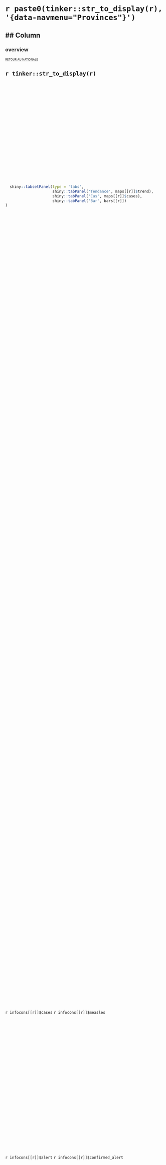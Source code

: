 `r paste0(tinker::str_to_display(r), '{data-navmenu="Provinces"}')`
====================================================================================================

## Column {data-width=250}
----------------------------------------------------------------------------------------------------

### overview
<div style='height:10%; top:0' align='center'>
  <a href='#nationale' style='font-size:9px; margin-bottom:3px'>RETOUR AU NATIONALE</a>
  <h2>`r tinker::str_to_display(r)`</h2>
</div>
	
<div style='height:67%'>

```r
  shiny::tabsetPanel(type = 'tabs',
                     shiny::tabPanel('Tendance', maps[[r]]$trend),
                     shiny::tabPanel('Cas', maps[[r]]$cases),
                     shiny::tabPanel('Bar', bars[[r]])
)

```
</div>

<div class='subrow' style='height:11.5%' align='center'>
  `r infocons[[r]]$cases`
  `r infocons[[r]]$measles`
</div>

<div class='subrow' style='height:11.5%' align='center'>
  `r infocons[[r]]$alert`
  `r infocons[[r]]$confirmed_alert`
</div>


## Column
----------------------------------------------------------------------------------------------------
### timeseries grid
`r ts_plots[[r]]`

